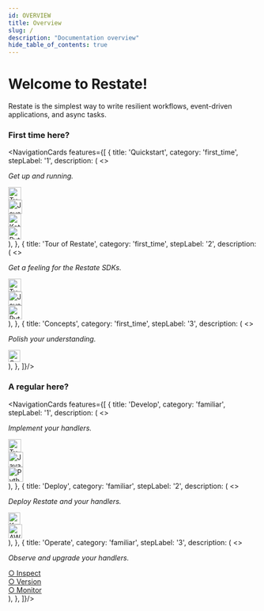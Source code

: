 ```yaml
---
id: OVERVIEW
title: Overview
slug: /
description: "Documentation overview"
hide_table_of_contents: true
---
```



# Welcome to Restate!

Restate is the simplest way to write resilient workflows, event-driven applications, and async tasks.

### First time here?

<NavigationCards features={[
{
title: 'Quickstart',
category: 'first_time',
stepLabel: '1',
description: (
<>
<p className="margin--none">
<i>Get up and running.</i>
</p>
<div id="overviewButtonDiv"><a className="overviewButton btn btn-primary btn-lg firstTimeButton"
href="/get_started/quickstart?sdk=ts"
role="button"><img className="buttonIcon" src="/img/typescript.svg" width="26"
alt="TypeScript Quickstart"></img></a></div>
<div id="overviewButtonDiv"><a className="overviewButton btn btn-primary btn-lg firstTimeButton"
href="/get_started/quickstart?sdk=java"
role="button"><img className="buttonIcon" src="/img/java.svg" width="28"
alt="Java Quickstart"></img></a></div>
<div id="overviewButtonDiv"><a className="overviewButton btn btn-primary btn-lg firstTimeButton"
href="/get_started/quickstart?sdk=kotlin"
role="button"><img className="buttonIcon" src="/img/kotlin.svg" width="26"
alt="Kotlin Quickstart"></img></a></div>
<div id="overviewButtonDiv"><a className="overviewButton btn btn-primary btn-lg firstTimeButton"
href="/get_started/quickstart?sdk=python"
role="button"><img className="buttonIcon" src="/img/python.svg" width="26"
alt="Python Quickstart"></img></a></div>
</>
),
},
{
title: 'Tour of Restate',
category: 'first_time',
stepLabel: '2',
description: (
<>
<p className="margin--none">
<i>Get a feeling for the Restate SDKs.</i>
</p>
<div id="overviewButtonDiv"><a className="overviewButton btn btn-primary btn-lg firstTimeButton"
href="/get_started/tour?sdk=ts"
role="button"><img className="buttonIcon" src="/img/typescript.svg" width="26"
alt="TypeScript Tour"></img></a></div>
<div id="overviewButtonDiv"><a className="overviewButton btn btn-primary btn-lg firstTimeButton"
href="/get_started/tour?sdk=java"
role="button"><img className="buttonIcon" src="/img/java.svg" width="28"
alt="Java Tour"></img></a></div>
<div id="overviewButtonDiv"><a className="overviewButton btn btn-primary btn-lg firstTimeButton"
href="/get_started/tour?sdk=python"
role="button"><img className="buttonIcon" src="/img/python.svg" width="28"
alt="Python Tour"></img></a></div>
</>
),
},
{
title: 'Concepts',
category: 'first_time',
stepLabel: '3',
description: (
<>
<p className="margin--none">
<i>Polish your understanding.</i>
</p>
<div id="overviewButtonDiv"><a className="overviewButton btn btn-primary btn-lg firstTimeButton"
href="/concepts/durable_building_blocks"
role="button"><img className="buttonIcon" src="/img/arrow-right.svg" width="24"
alt="Concepts"></img></a></div>
</>
),
},
]}/>

### A regular here?

<NavigationCards features={[
{
title: 'Develop',
category: 'familiar',
stepLabel: '1',
description: (
<>
<p className="margin--none">
<i>Implement your handlers.</i>
</p>
<div id="overviewButtonDiv"><a className="overviewButton btn btn-primary btn-lg familiarButton"
href="/category/typescript-sdk"
role="button"><img className="buttonIcon" src="/img/typescript.svg" width="26"
alt="TypeScript SDK Documentation"></img></a></div>
<div id="overviewButtonDiv"><a className="overviewButton btn btn-primary btn-lg familiarButton"
href="/category/javakotlin-sdk"
role="button"><img className="buttonIcon" src="/img/java.svg" width="30"
alt="Java SDK Documentation"></img></a></div>
<div id="overviewButtonDiv"><a className="overviewButton btn btn-primary btn-lg familiarButton"
href="/category/python-sdk"
role="button"><img className="buttonIcon" src="/img/python.svg" width="30"
alt="Python SDK Documentation"></img></a></div>
</>
),
},
{
title: 'Deploy',
category: 'familiar',
stepLabel: '2',
description: (
<>
<p className="margin--none">
<i>Deploy Restate and your handlers.</i>
</p>
<div id="overviewButtonDiv"><a className="overviewButton btn btn-primary btn-lg familiarButton"
href="/deploy/kubernetes"
role="button"><img className="buttonIcon" src="/img/kubernetes-logo.svg" width="24"
alt="Kubernetes deployment"></img> <span className="buttonText"></span></a></div>
<div id="overviewButtonDiv"><a className="overviewButton btn btn-primary btn-lg familiarButton"
href="/category/aws--aws-lambda"
role="button"><img className="buttonIcon" src="/img/aws-logo.svg" width="28"
alt="AWS deployment"></img></a></div>
</>
),
},
{
title: 'Operate',
category: 'familiar',
stepLabel: '3',
description: (
<>
<p className="margin--none">
<i>Observe and upgrade your handlers.</i>
</p>
<div id="overviewButtonDiv"><a className="overviewButton btn btn-primary btn-lg familiarButton text-grey"
href="/operate/introspection"
role="button">○ Inspect</a></div>
<div id="overviewButtonDiv"><a className="overviewButton btn btn-primary btn-lg familiarButton text-grey"
href="/operate/versioning"
role="button">○ Version</a></div>
<div id="overviewButtonDiv"><a className="overviewButton btn btn-primary btn-lg familiarButton text-grey"
href="/category/monitoring"
role="button">○ Monitor</a></div>
</>
),
},
]}/>
